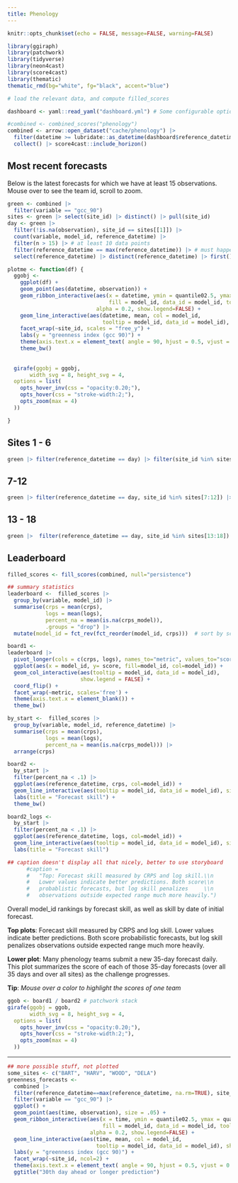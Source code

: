 ```yaml
---
title: Phenology 
---
```


```r
knitr::opts_chunk$set(echo = FALSE, message=FALSE, warning=FALSE)
```

```r
library(ggiraph)
library(patchwork)
library(tidyverse)
library(neon4cast)
library(score4cast)
library(thematic)
thematic_rmd(bg="white", fg="black", accent="blue")

```

```r
# load the relevant data, and compute filled_scores

dashboard <- yaml::read_yaml("dashboard.yml") # Some configurable options

#combined <- combined_scores("phenology")
combined <- arrow::open_dataset("cache/phenology") |>
  filter(datetime >= lubridate::as_datetime(dashboard$reference_datetime)) |>
  collect() |> score4cast::include_horizon()
```

## Most recent forecasts

Below is the latest forecasts for which we have at least 15 observations. Mouse over to see the team id, scroll to zoom.

```r
green <- combined |>
  filter(variable == "gcc_90") 
sites <- green |> select(site_id) |> distinct() |> pull(site_id)
day <- green |>
  filter(!is.na(observation), site_id == sites[[1]]) |>
  count(variable, model_id, reference_datetime) |>
  filter(n > 15) |> # at least 10 data points
  filter(reference_datetime == max(reference_datetime)) |> # must happen second
  select(reference_datetime) |> distinct(reference_datetime) |> first()
```

```r

plotme <- function(df) {
  ggobj <- 
    ggplot(df) +
    geom_point(aes(datetime, observation)) + 
    geom_ribbon_interactive(aes(x = datetime, ymin = quantile02.5, ymax = quantile97.5,
                                fill = model_id, data_id = model_id, tooltip = model_id),
                            alpha = 0.2, show.legend=FALSE) +
    geom_line_interactive(aes(datetime, mean, col = model_id, 
                              tooltip = model_id, data_id = model_id), show.legend=FALSE) +
    facet_wrap(~site_id, scales = "free_y") +
    labs(y = "greenness index (gcc 90)") +
    theme(axis.text.x = element_text( angle = 90, hjust = 0.5, vjust = 0.5)) + 
    theme_bw()
    
  
  girafe(ggobj = ggobj,
       width_svg = 8, height_svg = 4,
  options = list(
    opts_hover_inv(css = "opacity:0.20;"),
    opts_hover(css = "stroke-width:2;"),
    opts_zoom(max = 4)
  ))

}
```

::: panel-tabset
## Sites 1 - 6

```r
green |> filter(reference_datetime == day) |> filter(site_id %in% sites[1:6]) |> plotme()
```

## 7-12

```r
green |> filter(reference_datetime == day, site_id %in% sites[7:12]) |> plotme()
```

## 13 - 18

```r
green |>  filter(reference_datetime == day, site_id %in% sites[13:18]) |>  plotme()
```
:::

## Leaderboard

```r
filled_scores <- fill_scores(combined, null="persistence")
```

```r
## summary statistics
leaderboard <-  filled_scores |> 
  group_by(variable, model_id) |>
  summarise(crps = mean(crps),
            logs = mean(logs),
            percent_na = mean(is.na(crps_model)),
            .groups = "drop") |> 
  mutate(model_id = fct_rev(fct_reorder(model_id, crps)))  # sort by score
```

<!-- Heading 1: navbar -->

```r
board1 <- 
leaderboard |>
  pivot_longer(cols = c(crps, logs), names_to="metric", values_to="score") |>
  ggplot(aes(x = model_id, y= score, fill=model_id, col=model_id)) + 
  geom_col_interactive(aes(tooltip = model_id, data_id = model_id),
                       show.legend = FALSE) + 
  coord_flip() +
  facet_wrap(~metric, scales='free') + 
  theme(axis.text.x = element_blank()) +
  theme_bw()
```

```r

by_start <-  filled_scores |> 
  group_by(variable, model_id, reference_datetime) |>
  summarise(crps = mean(crps),
            logs = mean(logs),
            percent_na = mean(is.na(crps_model))) |> 
  arrange(crps)

board2 <- 
  by_start |> 
  filter(percent_na < .1) |>
  ggplot(aes(reference_datetime, crps, col=model_id)) + 
  geom_line_interactive(aes(tooltip = model_id, data_id = model_id), size=1, show.legend = FALSE)  +
  labs(title = "Forecast skill") +
  theme_bw()

board2_logs <- 
  by_start |> 
  filter(percent_na < .1) |>
  ggplot(aes(reference_datetime, logs, col=model_id)) + 
  geom_line_interactive(aes(tooltip = model_id, data_id = model_id), size=1, show.legend = FALSE)  +
  labs(title = "Forecast skill")

## caption doesn't display all that nicely, better to use storyboard
      #caption = 
      #   "Top: Forecast skill measured by CRPS and log skill.\\n
      #   Lower values indicate better predictions. Both score\\n
      #   probablistic forecasts, but log skill penalizes     \\n
      #   observations outside expected range much more heavily.")
```

Overall model_id rankings by forecast skill, as well as skill by date of initial forecast.

**Top plots**: Forecast skill measured by CRPS and log skill. Lower values indicate better predictions. Both score probabilistic forecasts, but log skill penalizes observations outside expected range much more heavily.

**Lower plot**: Many phenology teams submit a new 35-day forecast daily. This plot summarizes the score of each of those 35-day forecasts (over all 35 days and over all sites) as the challenge progresses.

**Tip**: *Mouse over a color to highlight the scores of one team*

```r
ggob <- board1 / board2 # patchwork stack
girafe(ggobj = ggob,
       width_svg = 8, height_svg = 4,
  options = list(
    opts_hover_inv(css = "opacity:0.20;"),
    opts_hover(css = "stroke-width:2;"),
    opts_zoom(max = 4)
  ))
```

------------------------------------------------------------------------

```r
## more possible stuff, not plotted
some_sites <- c("BART", "HARV", "WOOD", "DELA")
greenness_forecasts <-
  combined |>
  filter(reference_datetime==max(reference_datetime, na.rm=TRUE), site_id %in% some_sites) |>
  filter(variable == "gcc_90") |> 
  ggplot() +
  geom_point(aes(time, observation), size = .05) + 
  geom_ribbon_interactive(aes(x = time, ymin = quantile02.5, ymax = quantile97.5,
                              fill = model_id, data_id = model_id, tooltip = model_id),
                          alpha = 0.2, show.legend=FALSE) +
  geom_line_interactive(aes(time, mean, col = model_id, 
                            tooltip = model_id, data_id = model_id), show.legend=FALSE) +
  labs(y = "greenness index (gcc 90)") +
  facet_wrap(~site_id, ncol=2) + 
  theme(axis.text.x = element_text( angle = 90, hjust = 0.5, vjust = 0.5)) +
  ggtitle("30th day ahead or longer prediction") 
```

